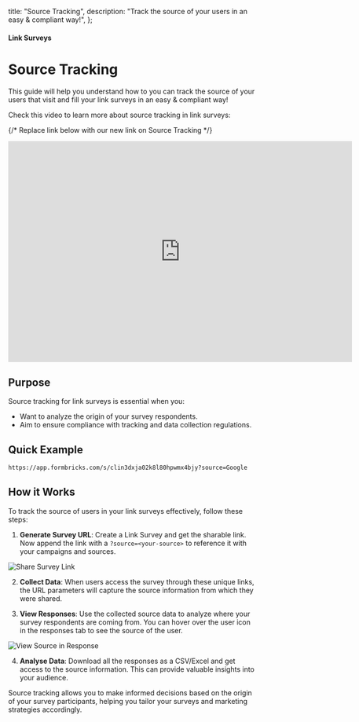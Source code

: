 

  title: "Source Tracking",
  description: "Track the source of your users in an easy & compliant way!",
};

#### Link Surveys

# Source Tracking

This guide will help you understand how to you can track the source of your users that visit and fill your link surveys in an easy & compliant way!

Check this video to learn more about source tracking in link surveys:

{/* Replace link below with our new link on Source Tracking */}
<iframe width="700" height="450" src="https://www.youtube.com/embed/CytWhuyEMVI?si=t-SFB2A1l1RZDdAC" title="YouTube video player: Formbricks" frameborder="0" allow="accelerometer; autoplay; clipboard-write; encrypted-media; gyroscope; picture-in-picture; web-share"></iframe>

## Purpose

Source tracking for link surveys is essential when you:

- Want to analyze the origin of your survey respondents.
- Aim to ensure compliance with tracking and data collection regulations.

## Quick Example
<Col>
<CodeGroup title="Example Source as Google">

```sh
https://app.formbricks.com/s/clin3dxja02k8l80hpwmx4bjy?source=Google
```

</CodeGroup>
</Col>

## How it Works

To track the source of users in your link surveys effectively, follow these steps:

1. **Generate Survey URL**: Create a Link Survey and get the sharable link. Now append the link with a `?source=<your-source>` to reference it with your campaigns and sources.

<Image
    src={ShareLink}
    alt="Share Survey Link"
    quality="100"
    className="max-w-full rounded-lg sm:max-w-3xl"
/>

2. **Collect Data**: When users access the survey through these unique links, the URL parameters will capture the source information from which they were shared.

3. **View Responses**: Use the collected source data to analyze where your survey respondents are coming from. You can hover over the user icon in the responses tab to see the source of the user.

<Image
    src={ViewResponse}
    alt="View Source in Response"
    quality="100"
    className="max-w-full rounded-lg sm:max-w-3xl"
/>

4. **Analyse Data**: Download all the responses as a CSV/Excel and get access to the source information. This can provide valuable insights into your audience.

Source tracking allows you to make informed decisions based on the origin of your survey participants, helping you tailor your surveys and marketing strategies accordingly.

